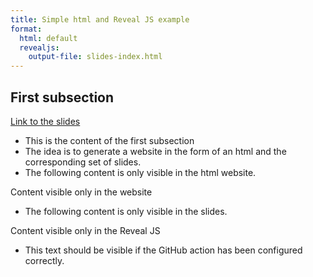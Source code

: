 ```yaml
---
title: Simple html and Reveal JS example
format: 
  html: default
  revealjs: 
    output-file: slides-index.html
---
```


## First subsection

::: {.content-visible when-format="html" unless-format="revealjs"}
[Link to the slides](slides-index.html)
:::

- This is the content of the first subsection
- The idea is to generate a website in the form of an html and the
  corresponding set of slides.
- The following content is only visible in the html website.

::: {.content-visible when-format="html" unless-format="revealjs"}
Content visible only in the website
:::

- The following content is only visible in the slides.

::: {.content-visible when-format="revealjs"}
Content visible only in the Reveal JS
:::

- This text should be visible if the GitHub action has been configured
  correctly.
